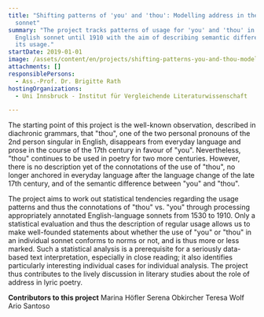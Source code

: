 ```yaml
---
title: "Shifting patterns of 'you' and 'thou': Modelling address in the English
  sonnet"
summary: "The project tracks patterns of usage for 'you' and 'thou' in the
  English sonnet until 1910 with the aim of describing semantic differences in
  its usage."
startDate: 2019-01-01
image: /assets/content/en/projects/shifting-patterns-you-and-thou-modelling-address-english-sonnet/rath_you_thou_diagramm.png
attachments: []
responsiblePersons:
  - Ass.-Prof. Dr. Brigitte Rath
hostingOrganizations:
  - Uni Innsbruck - Institut für Vergleichende Literaturwissenschaft

---
```

The starting point of this project is the well-known observation, described in diachronic grammars, that "thou", one of the two personal pronouns of the 2nd person singular in English, disappears from everyday language and prose in the course of the 17th century in favour of "you". Nevertheless, "thou" continues to be used in poetry for two more centuries. However, there is no description yet of the connotations of the use of "thou", no longer anchored in everyday language after the language change of the late 17th century, and of the semantic difference between "you" and "thou".

The project aims to work out statistical tendencies regarding the usage patterns and thus the connotations of "thou" vs. "you" through processing appropriately annotated English-language sonnets from 1530 to 1910. Only a statistical evaluation and thus the description of regular usage allows us to make well-founded statements about whether the use of "you" or "thou" in an individual sonnet conforms to norms or not, and is thus more or less marked. Such a statistical analysis is a prerequisite for a seriously data-based text interpretation, especially in close reading; it also identifies particularly interesting individual cases for individual analysis. The project thus contributes to the lively discussion in literary studies about the role of address in lyric poetry.

**Contributors to this project**
Marina Höfler
Serena Obkircher
Teresa Wolf
Ario Santoso
